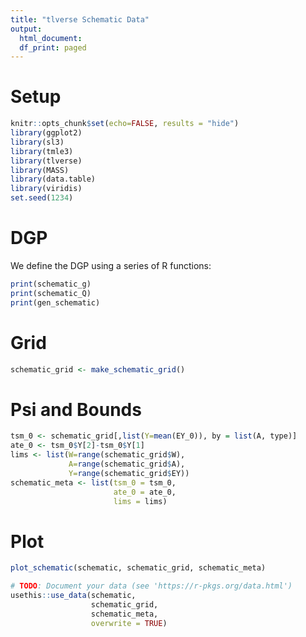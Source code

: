 ```yaml
---
title: "tlverse Schematic Data"
output:
  html_document:
  df_print: paged
---
```


<!-- TODO: backport some of the book stuff here, or at least link it   -->
# Setup
```r
knitr::opts_chunk$set(echo=FALSE, results = "hide")
library(ggplot2)
library(sl3)
library(tmle3)
library(tlverse)
library(MASS)
library(data.table)
library(viridis)
set.seed(1234)
```

# DGP

We define the DGP using a series of R functions:

<!-- TODO: think about how to specify these, where they should live in the tlverse -->
```r
print(schematic_g)
print(schematic_Q)
print(gen_schematic)
```

# Grid
```r
schematic_grid <- make_schematic_grid()
```
# Psi and Bounds

```r

tsm_0 <- schematic_grid[,list(Y=mean(EY_0)), by = list(A, type)]
ate_0 <- tsm_0$Y[2]-tsm_0$Y[1]
lims <- list(W=range(schematic_grid$W),
             A=range(schematic_grid$A),
             Y=range(schematic_grid$EY))
schematic_meta <- list(tsm_0 = tsm_0,
                       ate_0 = ate_0,
                       lims = lims)
```

# Plot

```r
plot_schematic(schematic, schematic_grid, schematic_meta)
```


<!-- Might as well save the data while we're here -->
```r
# TODO: Document your data (see 'https://r-pkgs.org/data.html')
usethis::use_data(schematic,
                  schematic_grid,
                  schematic_meta,
                  overwrite = TRUE)
```
